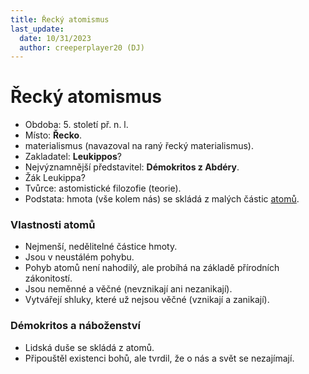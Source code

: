 ---
title: Řecký atomismus
last_update:
  date: 10/31/2023
  author: creeperplayer20 (DJ)
---

# Řecký atomismus

- Obdoba: 5. století př. n. l.
- Místo: **Řecko**.
- materialismus (navazoval na raný řecký materialismus).
- Zakladatel: **Leukippos**?
- Nejvýznamnější představitel: **Démokritos z Abdéry**.
- Žák Leukippa?
- Tvůrce: astomistické filozofie (teorie).
- Podstata: hmota (vše kolem nás) se skládá z malých částic <ins>atomů</ins>.

### Vlastnosti atomů

- Nejmenší, nedělitelné částice hmoty.
- Jsou v neustálém pohybu.
- Pohyb atomů není nahodilý, ale probíhá na základě přírodních zákonitostí.
- Jsou neměnné a věčné (nevznikají ani nezanikají).
- Vytvářejí shluky, které už nejsou věčné (vznikají a zanikají).

### Démokritos a náboženství

- Lidská duše se skládá z atomů.
- Připouštěl existenci bohů, ale tvrdil, že o nás a svět se nezajímají.
